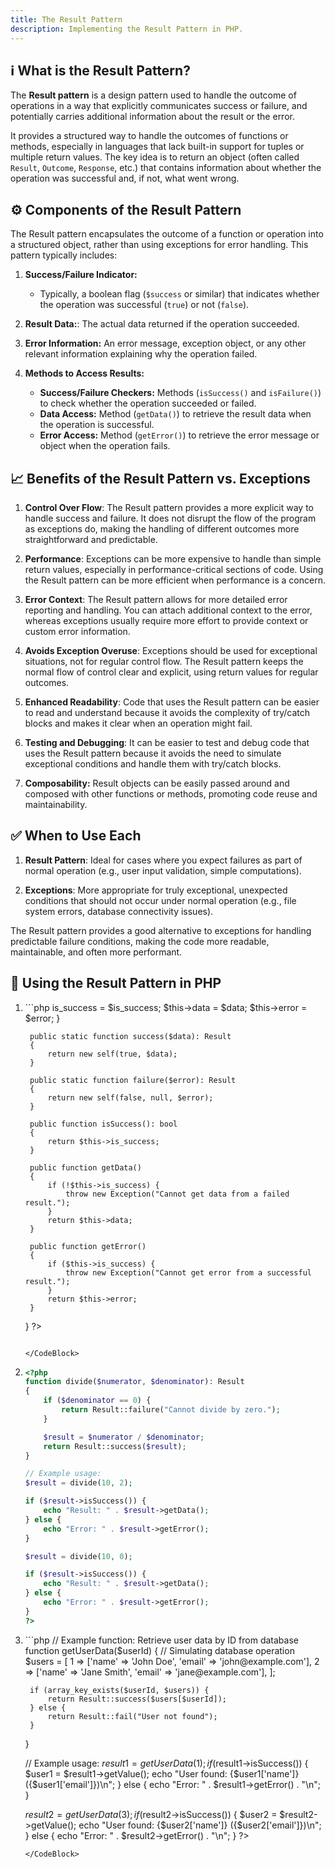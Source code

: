 ```yaml
---
title: The Result Pattern
description: Implementing the Result Pattern in PHP.
---
```



## ℹ What is the Result Pattern?

The **Result pattern** is a design pattern used to handle the outcome of operations in a way that explicitly communicates success or failure, and potentially carries additional information about the result or the error.

It provides a structured way to handle the outcomes of functions or methods, especially in languages that lack built-in support for tuples or multiple return values. The key idea is to return an object (often called `Result`, `Outcome`, `Response`, etc.) that contains information about whether the operation was successful and, if not, what went wrong.

## ⚙ Components of the Result Pattern

The Result pattern encapsulates the outcome of a function or operation into a structured object, rather than using exceptions for error handling. This pattern typically includes:

1. **Success/Failure Indicator:**
   - Typically, a boolean flag (`$success` or similar) that indicates whether the operation was successful (`true`) or not (`false`).

2. **Result Data:**: The actual data returned if the operation succeeded.

3. **Error Information:** An error message, exception object, or any other relevant information explaining why the operation failed.

4. **Methods to Access Results:**
   - **Success/Failure Checkers:** Methods (`isSuccess()` and `isFailure()`) to check whether the operation succeeded or failed.
   - **Data Access:** Method (`getData()`) to retrieve the result data when the operation is successful.
   - **Error Access:** Method (`getError()`) to retrieve the error message or object when the operation fails.

## 📈 Benefits of the Result Pattern vs. Exceptions

1. **Control Over Flow**: The Result pattern provides a more explicit way to handle success and failure. It does not disrupt the flow of the program as exceptions do, making the handling of different outcomes more straightforward and predictable.

2. **Performance**: Exceptions can be more expensive to handle than simple return values, especially in performance-critical sections of code. Using the Result pattern can be more efficient when performance is a concern.

3. **Error Context**: The Result pattern allows for more detailed error reporting and handling. You can attach additional context to the error, whereas exceptions usually require more effort to provide context or custom error information.

4. **Avoids Exception Overuse**: Exceptions should be used for exceptional situations, not for regular control flow. The Result pattern keeps the normal flow of control clear and explicit, using return values for regular outcomes.

5. **Enhanced Readability**: Code that uses the Result pattern can be easier to read and understand because it avoids the complexity of try/catch blocks and makes it clear when an operation might fail.

6. **Testing and Debugging**: It can be easier to test and debug code that uses the Result pattern because it avoids the need to simulate exceptional conditions and handle them with try/catch blocks.

7. **Composability:** Result objects can be easily passed around and composed with other functions or methods, promoting code reuse and maintainability.

## ✅ When to Use Each

1. **Result Pattern**: Ideal for cases where you expect failures as part of normal operation (e.g., user input validation, simple computations).
  
2. **Exceptions**: More appropriate for truly exceptional, unexpected conditions that should not occur under normal operation (e.g., file system errors, database connectivity issues).

<Aside type="tip">
The Result pattern provides a good alternative to exceptions for handling predictable failure conditions, making the code more readable, maintainable, and often more performant.
</Aside>

## 🚀 Using the Result Pattern in PHP 
 
<Steps>

1. <CodeBlock title=" Create a the following PHP class">
    ```php
    <?php
    class Result
    {
        private $is_success;
        private $data;
        private $error;
        private function __construct(bool $is_success, $data = null, $error = null)
        {
            $this->is_success = $is_success;
            $this->data = $data;
            $this->error = $error;
        }

        public static function success($data): Result
        {
            return new self(true, $data);
        }

        public static function failure($error): Result
        {
            return new self(false, null, $error);
        }

        public function isSuccess(): bool
        {
            return $this->is_success;
        }

        public function getData()
        {
            if (!$this->is_success) {
                throw new Exception("Cannot get data from a failed result.");
            }
            return $this->data;
        }

        public function getError()
        {
            if ($this->is_success) {
                throw new Exception("Cannot get error from a successful result.");
            }
            return $this->error;
        }
    }
    ?>
    ```

    </CodeBlock>

2. <CodeBlock title="Using the Result pattern: Example #1">

    ```php
    <?php
    function divide($numerator, $denominator): Result
    {
        if ($denominator == 0) {
            return Result::failure("Cannot divide by zero.");
        }

        $result = $numerator / $denominator;
        return Result::success($result);
    }

    // Example usage:
    $result = divide(10, 2);

    if ($result->isSuccess()) {
        echo "Result: " . $result->getData();
    } else {
        echo "Error: " . $result->getError();
    }

    $result = divide(10, 0);

    if ($result->isSuccess()) {
        echo "Result: " . $result->getData();
    } else {
        echo "Error: " . $result->getError();
    }
    ?>
    ```
    </CodeBlock>        
3. <CodeBlock title="Using the Result pattern: Example #2">
    ```php
    // Example function: Retrieve user data by ID from database
    function getUserData($userId) {
        // Simulating database operation
        $users = [
            1 => ['name' => 'John Doe', 'email' => 'john@example.com'],
            2 => ['name' => 'Jane Smith', 'email' => 'jane@example.com'],
        ];

        if (array_key_exists($userId, $users)) {
            return Result::success($users[$userId]);
        } else {
            return Result::fail("User not found");
        }
    }

    // Example usage:
    $result1 = getUserData(1);
    if ($result1->isSuccess()) {
        $user1 = $result1->getValue();
        echo "User found: {$user1['name']} ({$user1['email']})\n";
    } else {
        echo "Error: " . $result1->getError() . "\n";
    }

    $result2 = getUserData(3);
    if ($result2->isSuccess()) {
        $user2 = $result2->getValue();
        echo "User found: {$user2['name']} ({$user2['email']})\n";
    } else {
        echo "Error: " . $result2->getError() . "\n";
    }
    ?>
    ```
    </CodeBlock>
</Steps>
